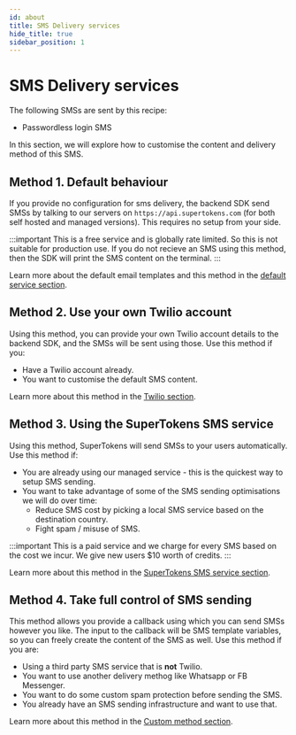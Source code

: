 ```yaml
---
id: about
title: SMS Delivery services
hide_title: true
sidebar_position: 1
---
```


# SMS Delivery services

The following SMSs are sent by this recipe:
- Passwordless login SMS

In this section, we will explore how to customise the content and delivery method of this SMS.

## Method 1. Default behaviour
If you provide no configuration for sms delivery, the backend SDK send SMSs by talking to our servers on `https://api.supertokens.com` (for both self hosted and managed versions). This requires no setup from your side.

:::important
This is a free service and is globally rate limited. So this is not suitable for production use. If you do not recieve an SMS using this method, then the SDK will print the SMS content on the terminal.
:::

Learn more about the default email templates and this method in the [default service section](./default).

## Method 2. Use your own Twilio account
Using this method, you can provide your own Twilio account details to the backend SDK, and the SMSs will be sent using those. Use this method if you:
- Have a Twilio account already.
- You want to customise the default SMS content.

Learn more about this method in the [Twilio section](./twilio/configure-twilio).

## Method 3. Using the SuperTokens SMS service
Using this method, SuperTokens will send SMSs to your users automatically. Use this method if:
- You are already using our managed service - this is the quickest way to setup SMS sending.
- You want to take advantage of some of the SMS sending optimisations we will do over time:
    - Reduce SMS cost by picking a local SMS service based on the destination country.
    - Fight spam / misuse of SMS.

:::important
This is a paid service and we charge for every SMS based on the cost we incur. We give new users $10 worth of credits.
:::

Learn more about this method in the [SuperTokens SMS service section](./supertokens-sms-service).

## Method 4. Take full control of SMS sending
This method allows you provide a callback using which you can send SMSs however you like. The input to the callback will be SMS template variables, so you can freely create the content of the SMS as well. Use this method if you are:
- Using a third party SMS service that is **not** Twilio.
- You want to use another delivery methog like Whatsapp or FB Messenger.
- You want to do some custom spam protection before sending the SMS.
- You already have an SMS sending infrastructure and want to use that.

Learn more about this method in the [Custom method section](./custom-method).
